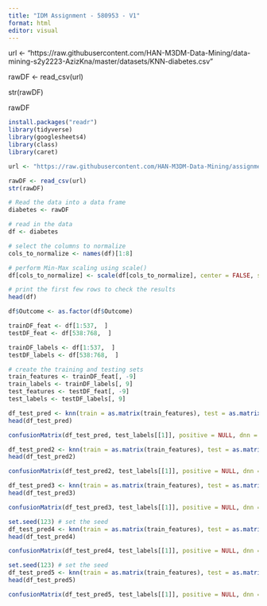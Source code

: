 ---
title: "IDM Assignment - 580953 - V1"
format: html
editor: visual
---

url \<- "https://raw.githubusercontent.com/HAN-M3DM-Data-Mining/data-mining-s2y2223-AzizKna/master/datasets/KNN-diabetes.csv"

rawDF \<- read_csv(url)

str(rawDF)

rawDF

```{r}
install.packages("readr")
library(tidyverse)
library(googlesheets4)
library(class)
library(caret)

url <- "https://raw.githubusercontent.com/HAN-M3DM-Data-Mining/assignments/master/datasets/KNN-diabetes.csv"

rawDF <- read_csv(url)
str(rawDF)
```

```{r}
# Read the data into a data frame
diabetes <- rawDF

```

```{r}
# read in the data
df <- diabetes

# select the columns to normalize
cols_to_normalize <- names(df)[1:8]

# perform Min-Max scaling using scale()
df[cols_to_normalize] <- scale(df[cols_to_normalize], center = FALSE, scale = apply(df[cols_to_normalize], 2, max) - apply(df[cols_to_normalize], 2, min))

# print the first few rows to check the results
head(df)
```

```{r}
df$Outcome <- as.factor(df$Outcome)
```

```{r}
trainDF_feat <- df[1:537,  ]
testDF_feat <- df[538:768,  ]

trainDF_labels <- df[1:537,  ]
testDF_labels <- df[538:768,  ]

# create the training and testing sets
train_features <- trainDF_feat[, -9]
train_labels <- trainDF_labels[, 9]
test_features <- testDF_feat[, -9]
test_labels <- testDF_labels[, 9]
```

```{r}
df_test_pred <- knn(train = as.matrix(train_features), test = as.matrix(test_features), cl = as.matrix(train_labels), k = 20)
head(df_test_pred)
```

```{r}
confusionMatrix(df_test_pred, test_labels[[1]], positive = NULL, dnn = c("Prediction", "True"))
```

```{r}
df_test_pred2 <- knn(train = as.matrix(train_features), test = as.matrix(test_features), cl = as.matrix(train_labels), k = 50)
head(df_test_pred2)

confusionMatrix(df_test_pred2, test_labels[[1]], positive = NULL, dnn = c("Prediction", "True"))

```

```{r}
df_test_pred3 <- knn(train = as.matrix(train_features), test = as.matrix(test_features), cl = as.matrix(train_labels), k = 10)
head(df_test_pred3)

confusionMatrix(df_test_pred3, test_labels[[1]], positive = NULL, dnn = c("Prediction", "True"))

```

```{r}
set.seed(123) # set the seed
df_test_pred4 <- knn(train = as.matrix(train_features), test = as.matrix(test_features), cl = as.matrix(train_labels), k = 10)
head(df_test_pred4)

confusionMatrix(df_test_pred4, test_labels[[1]], positive = NULL, dnn = c("Prediction", "True"))
```

```{r}
set.seed(123) # set the seed
df_test_pred5 <- knn(train = as.matrix(train_features), test = as.matrix(test_features), cl = as.matrix(train_labels), k = 24)
head(df_test_pred5)

confusionMatrix(df_test_pred5, test_labels[[1]], positive = NULL, dnn = c("Prediction", "True"))
```

```{r}

```

```{r}

```
